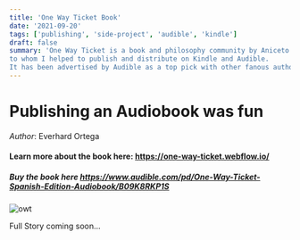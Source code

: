 ```yaml
---
title: 'One Way Ticket Book'
date: '2021-09-20'
tags: ['publishing', 'side-project', 'audible', 'kindle']
draft: false
summary: 'One Way Ticket is a book and philosophy community by Aniceto González 
to whom I helped to publish and distribute on Kindle and Audible. 
It has been advertised by Audible as a top pick with other fanous authors.'
---
```


# Publishing an Audiobook was fun

_Author_: Everhard Ortega

#### Learn more about the book here: https://one-way-ticket.webflow.io/

##### Buy the book here https://www.audible.com/pd/One-Way-Ticket-Spanish-Edition-Audiobook/B09K8RKP1S

![owt](../static/images/book-audible.jpeg "owt")

Full Story coming soon...